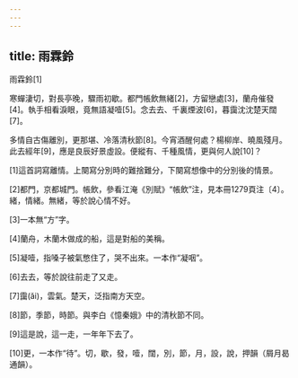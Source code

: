 ```yaml
---
---
---
```

title: 雨霖鈴
---




雨霖鈴[1]

寒蟬淒切，對長亭晚，驟雨初歇。都門帳飲無緒[2]，方留戀處[3]，蘭舟催發[4]。執手相看淚眼，竟無語凝噎[5]。念去去、千裏煙波[6]，暮靄沈沈楚天闊[7]。

多情自古傷離別，更那堪、冷落清秋節[8]。今宵酒醒何處？楊柳岸、曉風殘月。此去經年[9]，應是良辰好景虛設。便縱有、千種風情，更與何人說[10]？

[1]這首詞寫離情。上闋寫分別時的難捨難分，下闋寫想像中的分別後的情景。

[2]都門，京都城門。帳飲，參看江淹《別賦》“帳飲”注，見本冊1279頁注〔4〕。緒，情緒。無緒，等於說心情不好。

[3]一本無“方”字。

[4]蘭舟，木蘭木做成的船，這是對船的美稱。

[5]凝噎，指嗓子被氣憋住了，哭不出來。一本作“凝咽”。

[6]去去，等於說往前走了又走。

[7]靄(ǎi)，雲氣。楚天，泛指南方天空。

[8]節，季節，時節。與李白《憶秦娥》中的清秋節不同。

[9]這是說，這一走，一年年下去了。

[10]更，一本作“待”。切，歇，發，噎，闊，別，節，月，設，說，押韻（屑月曷通韻）。